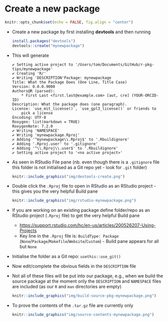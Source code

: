 # Create a new package

```r
knitr::opts_chunk$set(echo = FALSE, fig.align = "center")
```

- Create a new package by first installing **devtools** and then running
  ```r
  install.packages("devtools")
  devtools::create("mynewpackage")
  ```

- This will generate
  ```
  ✔ Setting active project to '/Users/tom/Documents/GitHub/r-pkg-tips/mynewpackage'
  ✔ Creating 'R/'
  ✔ Writing 'DESCRIPTION'Package: mynewpackage
  Title: What the Package Does (One Line, Title Case)
  Version: 0.0.0.9000
  Authors@R (parsed):
      * First Last <first.last@example.com> [aut, cre] (YOUR-ORCID-ID)
  Description: What the package does (one paragraph).
  License: `use_mit_license()`, `use_gpl3_license()` or friends to
      pick a license
  Encoding: UTF-8
  Roxygen: list(markdown = TRUE)
  RoxygenNote: 7.2.0
  ✔ Writing 'NAMESPACE'
  ✔ Writing 'mynewpackage.Rproj'
  ✔ Adding '^mynewpackage\\.Rproj$' to '.Rbuildignore'
  ✔ Adding '.Rproj.user' to '.gitignore'
  ✔ Adding '^\\.Rproj\\.user$' to '.Rbuildignore'
  ✔ Setting active project to '<no active project>'
  ```
- As seen in RStudio File pane (nb. even though there is a `.gitignore` file this folder is not initialised as a Git repo yet - look for `.git` folder)  
  ```r
  knitr::include_graphics("img/devtools-create.png")
  ```
- Double click the `.Rproj` file to open in RStudio as an RStudio project - this gives you the very helpful Build pane
  ```r
  knitr::include_graphics("img/rstudio-mynewpackage.png")
  ```
- If you are working on an existing package define folder/repo as an RStudio project (`.Rproj` file) to get the very helpful Build pane 
  - <https://support.rstudio.com/hc/en-us/articles/200526207-Using-Projects>
  - Key line in the `.Rproj` file is: `BuildType: Package` (`None`/`Package`/`Makefile`/`Website`/`Custom`) - Build pane appears for all but `None`
- Initialise the folder as a Git repo: `usethis::use_git()`
- Now edit/complete the obvious fields in the `DESCRIPTION` file
- Not all of these files will be put into our package, e.g., when we build the source package at the moment only the `DESCRIPTION` and `NAMESPACE` files are included (as our `R` and `man` directories are empty)  
  ```r
  knitr::include_graphics("img/build-source-pkg-mynewpackage.png")
  ```
- To prove the contents of the `.tar.gz` file are currently only  
  ```r
  knitr::include_graphics("img/source-contents-mynewpackage.png")
  ```
